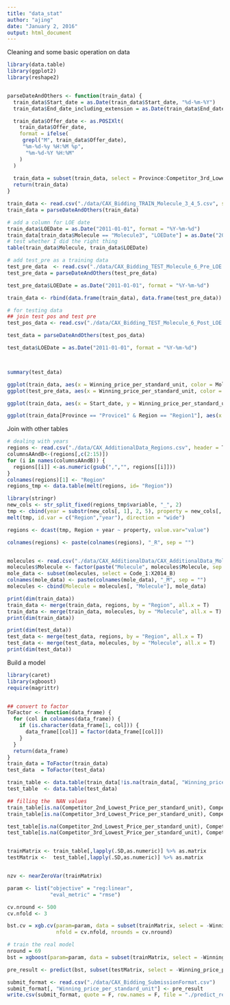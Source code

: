 ```yaml
---
title: "data_stat"
author: "ajing"
date: "January 2, 2016"
output: html_document
---
```


Cleaning and some basic operation on data
```r
library(data.table)
library(ggplot2)
library(reshape2)


parseDateAndOthers <- function(train_data) {
  train_data$Start_date = as.Date(train_data$Start_date, "%d-%m-%Y")
  train_data$End_date_including_extension = as.Date(train_data$End_date_including_extension, "%d-%m-%Y")

  train_data$Offer_date <- as.POSIXlt( 
    train_data$Offer_date, 
    format = ifelse( 
     grepl("M", train_data$Offer_date), 
     "%m-%d-%y %H:%M %p", 
      "%m-%d-%Y %H:%M" 
    ) 
  )
  
  train_data = subset(train_data, select = Province:Competitor_3rd_Lowest_Price_per_standard_unit)
  return(train_data)
}

train_data <- read.csv("./data/CAX_Bidding_TRAIN_Molecule_3_4_5.csv", stringsAsFactors = F)
train_data = parseDateAndOthers(train_data)

# add a column for LOE date
train_data$LOEDate = as.Date("2011-01-01", format = "%Y-%m-%d")
train_data[train_data$Molecule == "Molecule3", "LOEDate"] = as.Date("2009-01-01", format = "%Y-%m-%d")
# test whether I did the right thing
table(train_data$Molecule, train_data$LOEDate)

# add test_pre as a training data
test_pre_data  <- read.csv("./data/CAX_Bidding_TEST_Molecule_6_Pre_LOE.csv", stringsAsFactors = F)
test_pre_data = parseDateAndOthers(test_pre_data)

test_pre_data$LOEDate = as.Date("2011-01-01", format = "%Y-%m-%d")

train_data <- rbind(data.frame(train_data), data.frame(test_pre_data))

# for testing data
## join test pos and test pre
test_pos_data <- read.csv("./data/CAX_Bidding_TEST_Molecule_6_Post_LOE.csv")

test_data = parseDateAndOthers(test_pos_data)

test_data$LOEDate = as.Date("2011-01-01", format = "%Y-%m-%d")



summary(test_data)

```

```r
ggplot(train_data, aes(x = Winning_price_per_standard_unit, color = Molecule)) + geom_histogram()
ggplot(test_pre_data, aes(x = Winning_price_per_standard_unit, color = Molecule)) + geom_histogram()
```

```r
ggplot(train_data, aes(x = Start_date, y = Winning_price_per_standard_unit, color = Molecule))+ geom_line()

ggplot(train_data[Province == "Provice1" & Region == "Region1"], aes(x = Start_date, y = Winning_price_per_standard_unit, color = Molecule))+ geom_line()
```

Join with other tables
```r
# dealing with years
regions <- read.csv("./data/CAX_AdditionalData_Regions.csv", header = T)
columnsAAndB<-(regions[,c(2:15)])
for (i in names(columnsAAndB)) {
  regions[[i]] <-as.numeric(gsub(",","", regions[[i]]))
}
colnames(regions)[1] <- "Region"
regions_tmp <- data.table(melt(regions, id= "Region"))

library(stringr)
new_cols <- str_split_fixed(regions_tmp$variable, "_", 2)
tmp <- cbind(year = substr(new_cols[, 1], 2, 5), property = new_cols[, 2], subset(regions_tmp, select = -variable))
melt(tmp, id.var = c("Region","year"), direction = "wide") 

regions <- dcast(tmp, Region + year ~ property, value.var="value")

colnames(regions) <- paste(colnames(regions), "_R", sep = "")


molecules <- read.csv("./data/CAX_AdditionalData/CAX_AdditionalData_Molecules.csv",header = T)
molecules$Molecule <- factor(paste("Molecule", molecules$Molecule, sep = ""))
mole_data <- subset(molecules, select = Code_1:X2014_B)
colnames(mole_data) <- paste(colnames(mole_data), "_M", sep = "")
molecules <- cbind(Molecule = molecules[, "Molecule"], mole_data)

print(dim(train_data))
train_data <- merge(train_data, regions, by = "Region", all.x = T)
train_data <- merge(train_data, molecules, by = "Molecule", all.x = T)
print(dim(train_data))

print(dim(test_data))
test_data <- merge(test_data, regions, by = "Region", all.x = T)
test_data <- merge(test_data, molecules, by = "Molecule", all.x = T)
print(dim(test_data))
```



Build a model
```r
library(caret)
library(xgboost)
require(magrittr)


## convert to factor
ToFactor <- function(data_frame) {
  for (col in colnames(data_frame)) {
    if (is.character(data_frame[1, col])) {
      data_frame[[col]] = factor(data_frame[[col]])
    }
  }
  return(data_frame)
}
train_data = ToFactor(train_data)
test_data  = ToFactor(test_data)

train_table <- data.table(train_data[!is.na(train_data[, "Winning_price_per_standard_unit"]) & train_data[, "Winning_price_per_standard_unit"] < 7,])
test_table  <- data.table(test_data)

## filling the  NAN values
train_table[is.na(Competitor_2nd_Lowest_Price_per_standard_unit), Competitor_2nd_Lowest_Price_per_standard_unit := 1000]
train_table[is.na(Competitor_3rd_Lowest_Price_per_standard_unit), Competitor_3rd_Lowest_Price_per_standard_unit := 1000]

test_table[is.na(Competitor_2nd_Lowest_Price_per_standard_unit), Competitor_2nd_Lowest_Price_per_standard_unit := 1000]
test_table[is.na(Competitor_3rd_Lowest_Price_per_standard_unit), Competitor_3rd_Lowest_Price_per_standard_unit := 1000]


trainMatrix <- train_table[,lapply(.SD,as.numeric)] %>% as.matrix
testMatrix <-  test_table[,lapply(.SD,as.numeric)] %>% as.matrix


nzv <- nearZeroVar(trainMatrix)

param <- list("objective" = "reg:linear",
              "eval_metric" = "rmse")

cv.nround <- 500
cv.nfold <- 3

bst.cv = xgb.cv(param=param, data = subset(trainMatrix, select = -Winning_price_per_standard_unit), label = trainMatrix[, "Winning_price_per_standard_unit"], 
                nfold = cv.nfold, nrounds = cv.nround)

# train the real model
nround = 69
bst = xgboost(param=param, data = subset(trainMatrix, select = -Winning_price_per_standard_unit), label = trainMatrix[, "Winning_price_per_standard_unit"], nrounds=nround)

pre_result <- predict(bst, subset(testMatrix, select = -Winning_price_per_standard_unit) )

submit_format <- read.csv("./data/CAX_Bidding_SubmissionFormat.csv")
submit_format[, "Winning_price_per_standard_unit"] <- pre_result
write.csv(submit_format, quote = F, row.names = F, file = "./predict_result.csv")
```

